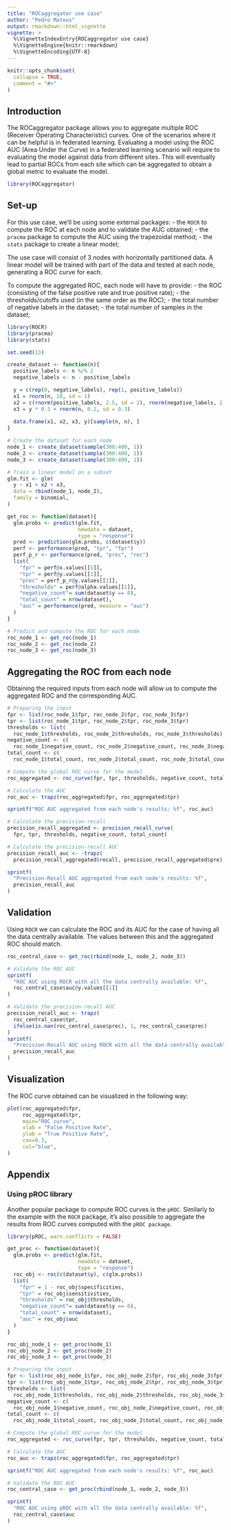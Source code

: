 ```yaml
---
title: "ROCaggregator use case"
author: "Pedro Mateus"
output: rmarkdown::html_vignette
vignette: >
  %\VignetteIndexEntry{ROCaggregator use case}
  %\VignetteEngine{knitr::rmarkdown}
  %\VignetteEncoding{UTF-8}
---
```


```r
knitr::opts_chunk$set(
  collapse = TRUE,
  comment = "#>"
)
```

## Introduction

The ROCaggregator package allows you to aggregate multiple ROC (Receiver 
Operating Characteristic) curves. One of the scenarios where it can be helpful 
is in federated learning. Evaluating a model using the ROC AUC (Area Under the 
Curve) in a federated  learning scenario will require to evaluating the model 
against data from different sites. This will eventually lead to partial ROCs 
from each site which can be aggregated to obtain a global metric to evaluate 
the model.

```r
library(ROCaggregator)
```

## Set-up

For this use case, we'll be using some external packages:
- the `ROCR` to compute the ROC at each node and to validate the AUC obtained;
- the `pracma` package to compute the AUC using the trapezoidal method;
- the `stats` package to create a linear model;

The use case will consist of 3 nodes with horizontally partitioned data. A 
linear model will be trained with part of the data and tested at each node, 
generating a ROC curve for each. 

To compute the aggregated ROC, each node will have to provide:
- the ROC (consisting of the false positive rate and true positive rate);
- the thresholds/cutoffs used (in the same order as the ROC);
- the total number of negative labels in the dataset;
- the total number of samples in the dataset;

```r
library(ROCR)
library(pracma)
library(stats)

set.seed(13)

create_dataset <- function(n){
  positive_labels <- n %/% 2
  negative_labels <- n - positive_labels

  y = c(rep(0, negative_labels), rep(1, positive_labels))
  x1 = rnorm(n, 10, sd = 1)
  x2 = c(rnorm(positive_labels, 2.5, sd = 2), rnorm(negative_labels, 2, sd = 2))
  x3 = y * 0.3 + rnorm(n, 0.2, sd = 0.3)
  
  data.frame(x1, x2, x3, y)[sample(n, n), ]
}

# Create the dataset for each node
node_1 <- create_dataset(sample(300:400, 1))
node_2 <- create_dataset(sample(300:400, 1))
node_3 <- create_dataset(sample(300:400, 1))

# Train a linear model on a subset
glm.fit <- glm(
  y ~ x1 + x2 + x3,
  data = rbind(node_1, node_2),
  family = binomial,
)

get_roc <- function(dataset){
  glm.probs <- predict(glm.fit,
                       newdata = dataset,
                       type = "response")
  pred <- prediction(glm.probs, c(dataset$y))
  perf <- performance(pred, "tpr", "fpr")
  perf_p_r <- performance(pred, "prec", "rec")
  list(
    "fpr" = perf@x.values[[1]],
    "tpr" = perf@y.values[[1]],
    "prec" = perf_p_r@y.values[[1]],
    "thresholds" = perf@alpha.values[[1]],
    "negative_count"= sum(dataset$y == 0),
    "total_count" = nrow(dataset),
    "auc" = performance(pred, measure = "auc")
  )
}

# Predict and compute the ROC for each node
roc_node_1 <- get_roc(node_1)
roc_node_2 <- get_roc(node_2)
roc_node_3 <- get_roc(node_3)
```

## Aggregating the ROC from each node

Obtaining the required inputs from each node will allow us to compute the 
aggregated ROC and the corresponding AUC.

```r
# Preparing the input
fpr <- list(roc_node_1$fpr, roc_node_2$fpr, roc_node_3$fpr)
tpr <- list(roc_node_1$tpr, roc_node_2$tpr, roc_node_3$tpr)
thresholds <- list(
  roc_node_1$thresholds, roc_node_2$thresholds, roc_node_3$thresholds)
negative_count <- c(
  roc_node_1$negative_count, roc_node_2$negative_count, roc_node_3$negative_count)
total_count <- c(
  roc_node_1$total_count, roc_node_2$total_count, roc_node_3$total_count)

# Compute the global ROC curve for the model
roc_aggregated <- roc_curve(fpr, tpr, thresholds, negative_count, total_count)

# Calculate the AUC
roc_auc <- trapz(roc_aggregated$fpr, roc_aggregated$tpr)

sprintf("ROC AUC aggregated from each node's results: %f", roc_auc)

# Calculate the precision-recall
precision_recall_aggregated <- precision_recall_curve(
  fpr, tpr, thresholds, negative_count, total_count)

# Calculate the precision-recall AUC
precision_recall_auc <- -trapz(
  precision_recall_aggregated$recall, precision_recall_aggregated$pre)

sprintf(
  "Precision-Recall AUC aggregated from each node's results: %f",
  precision_recall_auc
)
```

## Validation

Using `ROCR` we can calculate the ROC and its AUC for the case of having all 
the data centrally available. The values between this and the aggregated ROC 
should match.

```r
roc_central_case <- get_roc(rbind(node_1, node_2, node_3))

# Validate the ROC AUC
sprintf(
  "ROC AUC using ROCR with all the data centrally available: %f",
  roc_central_case$auc@y.values[[1]]
)

# Validate the precision-recall AUC
precision_recall_auc <- trapz(
  roc_central_case$tpr,
  ifelse(is.nan(roc_central_case$prec), 1, roc_central_case$prec)
)
sprintf(
  "Precision-Recall AUC using ROCR with all the data centrally available: %f",
  precision_recall_auc
)
```

## Visualization

The ROC curve obtained can be visualized in the following way:

```r
plot(roc_aggregated$fpr,
     roc_aggregated$tpr,
     main="ROC curve",
     xlab = "False Positive Rate",
     ylab = "True Positive Rate",
     cex=0.3,
     col="blue",
)
```

## Appendix

### Using pROC library

Another popular package to compute ROC curves is the `pROC`. Similarly to the 
example with the `ROCR` package, it's also possible to aggregate the results 
from ROC curves computed with the `pROC package`.

```r
library(pROC, warn.conflicts = FALSE)

get_proc <- function(dataset){
  glm.probs <- predict(glm.fit,
                       newdata = dataset,
                       type = "response")
  roc_obj <- roc(c(dataset$y), c(glm.probs))
  list(
    "fpr" = 1 - roc_obj$specificities,
    "tpr" = roc_obj$sensitivities,
    "thresholds" = roc_obj$thresholds,
    "negative_count"= sum(dataset$y == 0),
    "total_count" = nrow(dataset),
    "auc" = roc_obj$auc
  )
}

roc_obj_node_1 <- get_proc(node_1)
roc_obj_node_2 <- get_proc(node_2)
roc_obj_node_3 <- get_proc(node_3)

# Preparing the input
fpr <- list(roc_obj_node_1$fpr, roc_obj_node_2$fpr, roc_obj_node_3$fpr)
tpr <- list(roc_obj_node_1$tpr, roc_obj_node_2$tpr, roc_obj_node_3$tpr)
thresholds <- list(
  roc_obj_node_1$thresholds, roc_obj_node_2$thresholds, roc_obj_node_3$thresholds)
negative_count <- c(
  roc_obj_node_1$negative_count, roc_obj_node_2$negative_count, roc_obj_node_3$negative_count)
total_count <- c(
  roc_obj_node_1$total_count, roc_obj_node_2$total_count, roc_obj_node_3$total_count)

# Compute the global ROC curve for the model
roc_aggregated <- roc_curve(fpr, tpr, thresholds, negative_count, total_count)

# Calculate the AUC
roc_auc <- trapz(roc_aggregated$fpr, roc_aggregated$tpr)

sprintf("ROC AUC aggregated from each node's results: %f", roc_auc)

# Validate the ROC AUC
roc_central_case <- get_proc(rbind(node_1, node_2, node_3))

sprintf(
  "ROC AUC using pROC with all the data centrally available: %f",
  roc_central_case$auc
)
```
